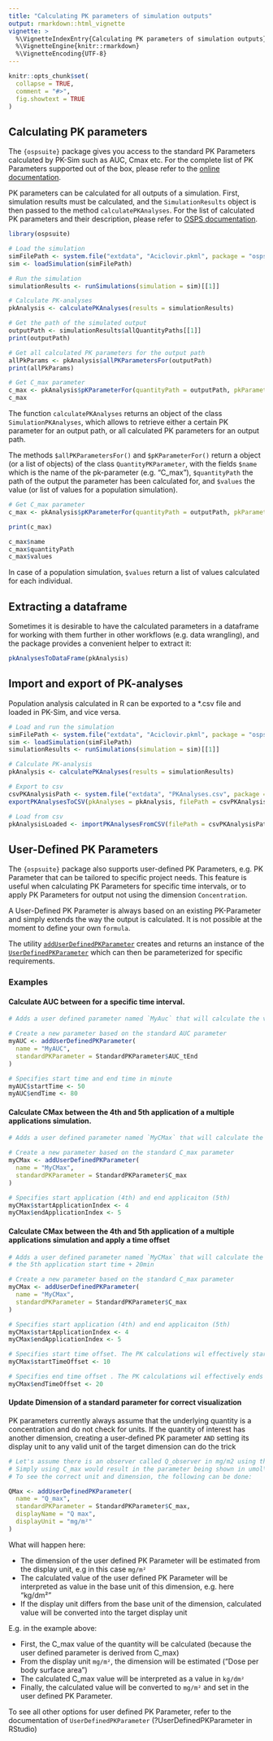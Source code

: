 ```yaml
---
title: "Calculating PK parameters of simulation outputs"
output: rmarkdown::html_vignette
vignette: >
  %\VignetteIndexEntry{Calculating PK parameters of simulation outputs}
  %\VignetteEngine{knitr::rmarkdown}
  %\VignetteEncoding{UTF-8}
---
```


```r
knitr::opts_chunk$set(
  collapse = TRUE,
  comment = "#>",
  fig.showtext = TRUE
)
```

## Calculating PK parameters

The `{ospsuite}` package gives you access to the standard PK Parameters calculated by PK-Sim such as AUC, Cmax etc.
For the complete list of PK Parameters supported out of the box, please refer to the [online documentation](https://docs.open-systems-pharmacology.org/working-with-pk-sim/pk-sim-documentation/pk-sim-simulations#pk-parameters).

PK parameters can be calculated for all outputs of a simulation. 
First, simulation results must be calculated, and the `SimulationResults` object is then passed to the method `calculatePKAnalyses`. For the list of calculated PK parameters and their description, please refer to [OSPS documentation](https://docs.open-systems-pharmacology.org/working-with-pk-sim/pk-sim-documentation/pk-sim-simulations#pk-analysis-view).


```r
library(ospsuite)

# Load the simulation
simFilePath <- system.file("extdata", "Aciclovir.pkml", package = "ospsuite")
sim <- loadSimulation(simFilePath)

# Run the simulation
simulationResults <- runSimulations(simulation = sim)[[1]]

# Calculate PK-analyses
pkAnalysis <- calculatePKAnalyses(results = simulationResults)

# Get the path of the simulated output
outputPath <- simulationResults$allQuantityPaths[[1]]
print(outputPath)

# Get all calculated PK parameters for the output path
allPkParams <- pkAnalysis$allPKParametersFor(outputPath)
print(allPkParams)

# Get C_max parameter
c_max <- pkAnalysis$pKParameterFor(quantityPath = outputPath, pkParameter = "C_max")
c_max
```

The function `calculatePKAnalyses` returns an object of the class `SimulationPKAnalyses`, which allows to retrieve either a certain PK parameter for an output path, or all calculated PK parameters for an output path.

The methods `$allPKParametersFor()` and `$pKParameterFor()` return a object (or a list of objects) of the class `QuantityPKParameter`, with the fields `$name` which is the name of the pk-parameter (e.g. "C_max"), `$quantityPath` the path of the output the parameter has been calculated for, and `$values` the value (or list of values for a population simulation).

```r
# Get C_max parameter
c_max <- pkAnalysis$pKParameterFor(quantityPath = outputPath, pkParameter = "C_max")

print(c_max)

c_max$name
c_max$quantityPath
c_max$values
```

In case of a population simulation, `$values` return a list of values calculated for each individual.

## Extracting a dataframe

Sometimes it is desirable to have the calculated parameters in a dataframe for working with them further in other workflows (e.g. data wrangling), and the package provides a convenient helper to extract it:

```r
pkAnalysesToDataFrame(pkAnalysis)
```

## Import and export of PK-analyses

Population analysis calculated in R can be exported to a *.csv file and loaded in PK-Sim, and vice versa.

```r
# Load and run the simulation
simFilePath <- system.file("extdata", "Aciclovir.pkml", package = "ospsuite")
sim <- loadSimulation(simFilePath)
simulationResults <- runSimulations(simulation = sim)[[1]]

# Calculate PK-analysis
pkAnalysis <- calculatePKAnalyses(results = simulationResults)

# Export to csv
csvPKAnalysisPath <- system.file("extdata", "PKAnalyses.csv", package = "ospsuite")
exportPKAnalysesToCSV(pkAnalyses = pkAnalysis, filePath = csvPKAnalysisPath)

# Load from csv
pkAnalysisLoaded <- importPKAnalysesFromCSV(filePath = csvPKAnalysisPath, simulation = sim)
```


## User-Defined PK Parameters

The `{ospsuite}` package also supports user-defined PK Parameters, e.g. PK Parameter that can be tailored to specific project needs.
This feature is useful when calculating PK Parameters for specific time intervals, or to apply PK Parameters for output not using 
the dimension `Concentration`. 

A User-Defined PK Parameter is always based on an existing PK-Parameter and simply extends the way the output is calculated.
It is not possible at the moment to define your own `formula`.

The utility [`addUserDefinedPKParameter`](https://www.open-systems-pharmacology.org/OSPSuite-R/reference/addUserDefinedPKParameter.html) creates and returns an instance of the [`UserDefinedPKParameter`](https://www.open-systems-pharmacology.org/OSPSuite-R/reference/UserDefinedPKParameter.html) which can then be parameterized for specific requirements.

### Examples

#### Calculate AUC between for a specific time interval.

```r
# Adds a user defined parameter named `MyAuc` that will calculate the value of AUC between t=50 min and t=80min only.

# Create a new parameter based on the standard AUC parameter
myAUC <- addUserDefinedPKParameter(
  name = "MyAUC",
  standardPKParameter = StandardPKParameter$AUC_tEnd
)

# Specifies start time and end time in minute
myAUC$startTime <- 50
myAUC$endTime <- 80
```

#### Calculate CMax between the 4th and 5th application of a multiple applications simulation.

```r
# Adds a user defined parameter named `MyCMax` that will calculate the value of Cmax between the 4th and 5th application

# Create a new parameter based on the standard C_max parameter
myCMax <- addUserDefinedPKParameter(
  name = "MyCMax",
  standardPKParameter = StandardPKParameter$C_max
)

# Specifies start application (4th) and end applicaiton (5th)
myCMax$startApplicationIndex <- 4
myCMax$endApplicationIndex <- 5
```

#### Calculate CMax between the 4th and 5th application of a multiple applications simulation and apply a time offset

```r
# Adds a user defined parameter named `MyCMax` that will calculate the value of Cmax between the 4th application start time + 10 min and
# the 5th application start time + 20min

# Create a new parameter based on the standard C_max parameter
myCMax <- addUserDefinedPKParameter(
  name = "MyCMax",
  standardPKParameter = StandardPKParameter$C_max
)

# Specifies start application (4th) and end applicaiton (5th)
myCMax$startApplicationIndex <- 4
myCMax$endApplicationIndex <- 5

# Specifies start time offset. The PK calculations wil effectively start at StartTime of 4th Application + 10 min
myCMax$startTimeOffset <- 10

# Specifies end time offset . The PK calculations wil effectively ends at StartTime of 5th Application + 20 min
myCMax$endTimeOffset <- 20
```

#### Update Dimension of a standard parameter for correct visualization

PK parameters currently always assume that the underlying quantity is a concentration and do not check for units.
If the quantity of interest has another dimension, creating a user-defined PK parameter `AND` setting its display unit to any valid unit of the target dimension can do the trick 


```r
# Let's assume there is an observer called Q_observer in mg/m2 using the dimension Dose per body surface area.
# Simply using C_max would result in the parameter being shown in umol\l.
# To see the correct unit and dimension, the following can be done:

QMax <- addUserDefinedPKParameter(
  name = "Q_max",
  standardPKParameter = StandardPKParameter$C_max,
  displayName = "Q max",
  displayUnit = "mg/m²"
)
```

What will happen here:

* The dimension of the user defined PK Parameter will be estimated from the display unit, e.g in this case `mg/m²`
* The calculated value of the user defined PK Parameter will be interpreted as value in the base unit of this dimension, e.g. here "kg/dm²"
* If the display unit differs from the base unit of the dimension, calculated value will be converted into the target display unit

E.g. in the example above:

* First, the C_max value of the quantity will be calculated (because the user defined parameter is derived from C_max)
* From the display unit `mg/m²`, the dimension will be estimated ("Dose per body surface area")
* The calculated C_max value will be interpreted as a value in `kg/dm²`
* Finally, the calculated value will be converted to `mg/m²` and set in the user defined PK Parameter.


To see all other options for user defined PK Parameter, refer to the documentation of `UserDefinedPKParameter` (?UserDefinedPKParameter in RStudio)
